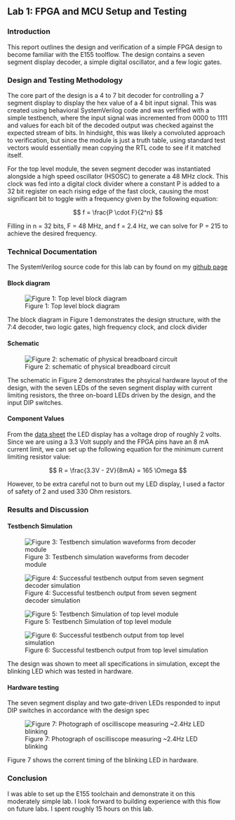 ## Lab 1: FPGA and MCU Setup and Testing

### Introduction
This report outlines the design and verification of a simple FPGA design to become familiar with the E155 toolflow.
The design contains a seven segment display decoder, a simple digital oscillator, and a few logic gates. 

### Design and Testing Methodology
The core part of the design is a 4 to 7 bit decoder for controlling a 7 segment display to display the hex value
of a 4 bit input signal. This was created using behavioral SystemVerilog code and was verfified with a simple
testbench, where the input signal was incremented from 0000 to 1111 and values for each bit of 
the decoded output was checked against the expected stream of bits. In hindsight, this was likely a convoluted 
approach to verification, but since the module is just a truth table, using standard test vectors would essentially
mean copying the RTL code to see if it matched itself. 

For the top level module, the seven segment decoder was instantiated alongside a high speed oscillator (HSOSC) to 
generate a 48 MHz clock. This clock was fed into a digital clock divider where a constant P is added to a 32 bit
register on each rising edge of the fast clock, causing the most significant bit to toggle with a frequency 
given by the following equation:

$$
f = \frac{P \cdot F}{2^n} 
$$

Filling in n = 32 bits, F = 48 MHz, and f = 2.4 Hz, we can solve for P = 215 to achieve the desired frequency. 

### Technical Documentation

The SystemVerilog source code for this lab can by found on my [github page](https://www.github.com/coreyqh/hmc-e155-lab1)

#### Block diagram

![Figure 1: Top level block diagram](images/blockdiagram.jpg)

The block diagram in Figure 1 demonstrates the design structure, with the 7:4 decoder, two logic gates, high
frequency clock, and clock divider

#### Schematic

![Figure 2: schematic of physical breadboard circuit](images/schematic.jpg)

The schematic in Figure 2 demonstrates the phsyical hardware layout of the design, with the seven LEDs of the 
seven segment display with current limiting resistors, the three on-board LEDs driven by the design, and the 
input DIP switches. 

#### Component Values
From the [data sheet](https://docs.broadcom.com/doc/AV02-1363EN) the LED display has a voltage drop of roughly 2
volts. Since we are using a 3.3 Volt supply and the FPGA pins have an 8 mA current limit, we can set up the
following equation for the minimum current limiting resistor value:

$$
R = \frac{3.3V - 2V}{8mA} = 165 \Omega
$$

However, to be extra careful not to burn out my LED display, I used a factor of safety of 2 and
used 330 Ohm resistors. 

### Results and Discussion

#### Testbench Simulation
![Figure 3: Testbench simulation waveforms from decoder module](images/seven_seg_wave.png)

![Figure 4: Successful testbench output from seven segment decoder simulation](images/seven_seg_term.png)

![Figure 5: Testbench Simulation of top level module](images/top_wave.png)

![Figure 6: Successful testbench output from top level simulation](images/top_term.png)

The design was shown to meet all specifications in simulation, except the blinking LED which was tested in hardware.

#### Hardware testing

The seven segment display and two gate-driven LEDs responded to input DIP switches in accordance with the design spec

![Figure 7: Photograph of oscilliscope measuring ~2.4Hz LED blinking](images/scope_pic.jpeg)

Figure 7 shows the corrent timing of the blinking LED in hardware.

### Conclusion

I was able to set up the E155 toolchain and demonstrate it on this moderately simple lab. I look forward to 
building experience with this flow on future labs. I spent roughly 15 hours on this lab. 